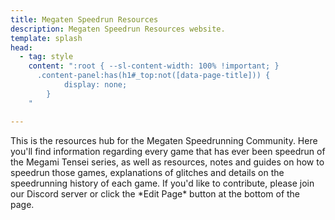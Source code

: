 ```yaml
---
title: Megaten Speedrun Resources
description: Megaten Speedrun Resources website.
template: splash
head:
  - tag: style
    content: ":root { --sl-content-width: 100% !important; }
      .content-panel:has(h1#_top:not([data-page-title])) {
	        display: none;
        }
    "

---
```



<div class="not-content">
  <LandingPageHero altText="Megaten Resources Logo" 
      description="This website is a collection of references to sources of information and guides on speedrunning Megaten games."
      buttons={[
        {
          title: "Explore Resources",
          url: "/smt"
        },
        {
          title: "Events",
          url: "/events"
        }
      ]}
      />
  <LandingPageGrid>
    <LinkCardWithBackground title="Shin Megami Tensei" href="/smt" imagePath={smtImage} alt="Click here for SMT Resources" />
    <LinkCardWithBackground title="Persona" href="/persona" imagePath={personaImage} alt="Click here for Persona Resources"/>
    <LinkCardWithBackground title="Devil Summoner" href="/dsum" imagePath={dsumImage} alt="Click here for Devil Summoner Resources"/>
    <LinkCardWithBackground title="Digital Devil Saga" href="/dds" imagePath={ddsImage} alt="Click here for DDS Resources"/>
    <LinkCardWithBackground title="Metaphor: ReFantazio" href="/metaphor/metaphor-re" imagePath={metaphorImage} alt="Click here for Metaphor Resources"/>
    <LinkCardWithBackground title="Devil Children" href="/dc" imagePath={devichilImage} alt="Click here for Devil Children Resources"/>
    <LinkCardWithBackground title="Last Bible" href="/lb" imagePath={lastbibleImage} alt="Click here for Last Bible Resources"/>
    <LinkCardWithBackground title="Devil Survivor" href="/ds" imagePath={survivorImage} alt="Click here for other Resources"/>
    <LinkCardWithBackground title="Others" href="/others" imagePath={othersImage} alt="Click here for other Resources"/>
  </LandingPageGrid>
</div>

<Card title="About">
This is the resources hub for the Megaten Speedrunning Community. Here you'll find information regarding every game that has ever been speedrun of the Megami Tensei series, as well as resources, notes and guides on how to speedrun those games, explanations of glitches and details on the speedrunning history of each game.
</Card>

<Card title="Maintained by the Megaten Speedruns Community">
If you'd like to contribute, please join our Discord server or click the *Edit Page* button at the bottom of the page.
</Card>


